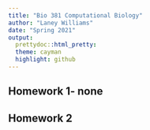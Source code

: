 ```yaml
---
title: "Bio 381 Computational Biology"
author: "Laney Williams"
date: "Spring 2021"
output:
  prettydoc::html_pretty:
  theme: cayman
  highlight: github
---
```

## Homework 1- none

## Homework 2


